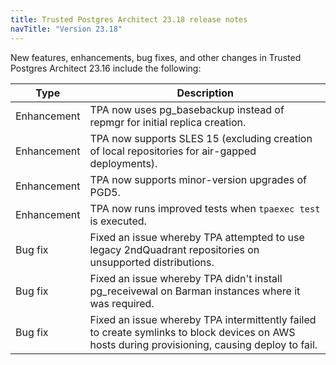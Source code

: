 ```yaml
---
title: Trusted Postgres Architect 23.18 release notes 
navTitle: "Version 23.18"
---
```



New features, enhancements, bug fixes, and other changes in Trusted Postgres Architect 23.16 include the following:

| Type | Description |
| ---- |------------ |
| Enhancement | TPA now uses pg_basebackup instead of repmgr for initial replica creation. |
| Enhancement | TPA now supports SLES 15 (excluding creation of local repositories for air-gapped deployments). |
| Enhancement | TPA now supports minor-version upgrades of PGD5. |
| Enhancement | TPA now runs improved tests when `tpaexec test` is executed. |
| Bug fix | Fixed an issue whereby TPA attempted to use legacy 2ndQuadrant repositories on unsupported distributions. |
| Bug fix | Fixed an issue whereby TPA didn't install pg_receivewal on Barman instances where it was required. |
| Bug fix | Fixed an issue whereby TPA intermittently failed to create symlinks to block devices on AWS hosts during provisioning, causing deploy to fail. |